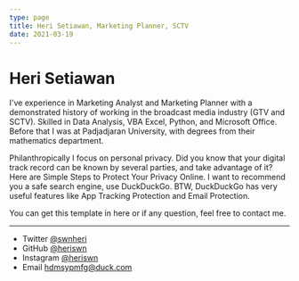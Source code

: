 ```yaml
---
type: page
title: Heri Setiawan, Marketing Planner, SCTV
date: 2021-03-19
---
```


# Heri Setiawan

I've experience in Marketing Analyst and Marketing Planner with a demonstrated history of working in the broadcast media industry (GTV and SCTV). Skilled in Data Analysis, VBA Excel, Python, and Microsoft Office. Before that I was at Padjadjaran University, with degrees from their mathematics department.

Philanthropically I focus on personal privacy. Did you know that your digital track record can be known by several parties, and take advantage of it? Here are Simple Steps to Protect Your Privacy Online. I want to recommend you a safe search engine, use DuckDuckGo. BTW, DuckDuckGo has very useful features like App Tracking Protection and Email Protection.

You can get this template in here or if any question, feel free to contact me.

---

- Twitter [@swnheri](https://twitter.com/swnheri)
- GitHub [@heriswn](https://github.com/heriswn)
- Instagram [@heriswn](https://instagram.com/@heriswn)
- Email hdmsypmfg@duck.com
